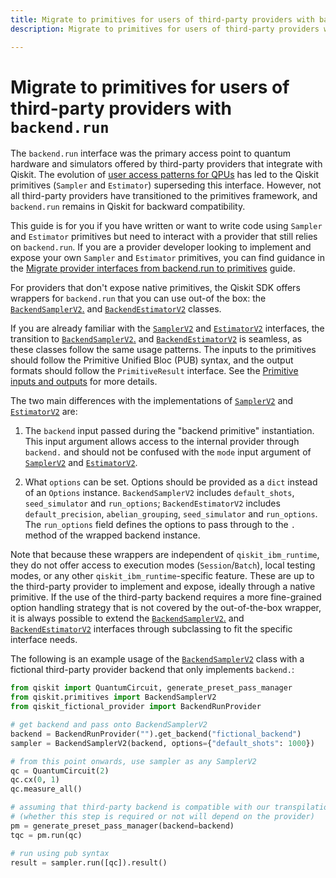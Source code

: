 ```yaml
---
title: Migrate to primitives for users of third-party providers with backend.run
description: Migrate to primitives for users of third-party providers with `backend.run`

---
```


# Migrate to primitives for users of third-party providers with `backend.run`

The `backend.run` interface was the primary access point to quantum hardware and simulators offered by third-party providers that integrate with Qiskit. The evolution of [user access patterns for QPUs](/migration-guides/qiskit-runtime#why-migrate-to-qiskit-runtime-primitives) has led to the Qiskit primitives (`Sampler` and `Estimator`) superseding this interface. However, not all third-party providers have transitioned to the primitives framework, and `backend.run` remains in Qiskit for backward compatibility.

This guide is for you if you have written or want to write code using `Sampler` and `Estimator` 
primitives but need to interact with a provider that still relies on `backend.run`. If you are a 
provider developer looking to implement and expose your own `Sampler` and 
`Estimator` primitives, you can find guidance in the [Migrate provider interfaces from backend.run to primitives](/migration-guides/external-providers-primitives-v2) guide.  

For providers that don't expose native primitives, the Qiskit SDK offers wrappers for `backend.run` that you can 
use out-of the box: the [`BackendSamplerV2`.](/api/qiskit/qiskit.primitives.BackendSamplerV2) and 
[`BackendEstimatorV2`](/api/qiskit/qiskit.primitives.BackendEstimatorV2) classes.

If you are already familiar with the [`SamplerV2`](/api/qiskit-ibm-runtime/sampler-v2) 
and [`EstimatorV2`](/api/qiskit-ibm-runtime/estimator-v2) interfaces, the transition to 
[`BackendSamplerV2`.](/api/qiskit/qiskit.primitives.BackendSamplerV2) and 
[`BackendEstimatorV2`](/api/qiskit/qiskit.primitives.BackendEstimatorV2) is seamless, as
these classes follow the same usage patterns. The inputs to the primitives should follow 
the Primitive Unified Bloc (PUB) syntax, and the output formats should follow the
`PrimitiveResult` interface. See the [Primitive inputs and outputs](/guides/primitive-input-output) for more details.

The two main differences with the implementations of [`SamplerV2`](/api/qiskit-ibm-runtime/sampler-v2) 
and [`EstimatorV2`](/api/qiskit-ibm-runtime/estimator-v2) are:

1.  The `backend` input passed during the "backend primitive" instantiation. This input argument allows access 
to the internal provider through `backend.` and should not be confused
with the `mode` input argument of [`SamplerV2`](/api/qiskit-ibm-runtime/sampler-v2) 
and [`EstimatorV2`](/api/qiskit-ibm-runtime/estimator-v2).

2. What `options` can be set. Options should be provided as a `dict` instead of an `Options` instance.
`BackendSamplerV2` includes `default_shots`, `seed_simulator` and `run_options`;
`BackendEstimatorV2` includes `default_precision`, `abelian_grouping`, `seed_simulator` and `run_options`.
The `run_options` field defines the options to pass through to the `.` method of the wrapped backend instance.

Note that because these wrappers are independent of `qiskit_ibm_runtime`, they do not offer access to execution
modes (`Session`/`Batch`), local testing modes, or any other `qiskit_ibm_runtime`-specific feature. These are up to the
third-party provider to implement and expose, ideally through a native primitive. 
If the use of the third-party backend requires a more fine-grained option handling
strategy that is not covered by the out-of-the-box wrapper, it is always possible to extend the 
[`BackendSamplerV2`.](/api/qiskit/qiskit.primitives.BackendSamplerV2) and 
[`BackendEstimatorV2`](/api/qiskit/qiskit.primitives.BackendEstimatorV2) interfaces through subclassing to fit the specific 
interface needs.

The following is an example usage of the [`BackendSamplerV2`](/api/qiskit/qiskit.primitives.BackendSamplerV2) 
class with a fictional third-party provider backend that only implements `backend.`:

``` python
from qiskit import QuantumCircuit, generate_preset_pass_manager
from qiskit.primitives import BackendSamplerV2
from qiskit_fictional_provider import BackendRunProvider

# get backend and pass onto BackendSamplerV2
backend = BackendRunProvider("").get_backend("fictional_backend")
sampler = BackendSamplerV2(backend, options={"default_shots": 1000})

# from this point onwards, use sampler as any SamplerV2
qc = QuantumCircuit(2)
qc.cx(0, 1)
qc.measure_all()

# assuming that third-party backend is compatible with our transpilation pipeline
# (whether this step is required or not will depend on the provider)
pm = generate_preset_pass_manager(backend=backend)
tqc = pm.run(qc)

# run using pub syntax
result = sampler.run([qc]).result()
```
